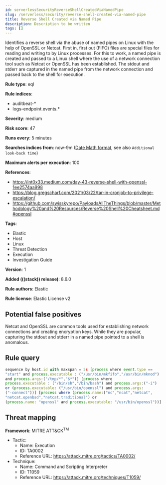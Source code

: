 ```yaml
---
id: serverlessSecurityReverseShellCreatedViaNamedPipe
slug: /serverless/security/reverse-shell-created-via-named-pipe
title: Reverse Shell Created via Named Pipe
description: Description to be written
tags: []
---
```


<div id="reverse-shell-created-via-named-pipe"></div>

Identifies a reverse shell via the abuse of named pipes on Linux with the help of OpenSSL or Netcat. First in, first out (FIFO) files are special files for reading and writing to by Linux processes. For this to work, a named pipe is created and passed to a Linux shell where the use of a network connection tool such as Netcat or OpenSSL has been established. The stdout and stderr are captured in the named pipe from the network connection and passed back to the shell for execution.

**Rule type**: eql

**Rule indices**:

* auditbeat-*
* logs-endpoint.events.*

**Severity**: medium

**Risk score**: 47

**Runs every**: 5 minutes

**Searches indices from**: now-9m ([Date Math format](((ref))/common-options.html#date-math), see also <DocLink id="serverlessSecurityRulesUiCreate" section="set-the-rules-schedule">`Additional look-back time`</DocLink>)

**Maximum alerts per execution**: 100

**References**:

* https://int0x33.medium.com/day-43-reverse-shell-with-openssl-1ee2574aa998
* https://blog.gregscharf.com/2021/03/22/tar-in-cronjob-to-privilege-escalation/
* https://github.com/swisskyrepo/PayloadsAllTheThings/blob/master/Methodology%20and%20Resources/Reverse%20Shell%20Cheatsheet.md#openssl

**Tags**:

* Elastic
* Host
* Linux
* Threat Detection
* Execution
* Investigation Guide

**Version**: 1

**Added (((stack)) release)**: 8.6.0

**Rule authors**: Elastic

**Rule license**: Elastic License v2

## Potential false positives

Netcat and OpenSSL are common tools used for establishing network connections and creating encryption keys. While they are popular, capturing the stdout and stderr in a named pipe pointed to a shell is anomalous.

## Rule query

```js
sequence by host.id with maxspan = 5s [process where event.type ==
"start" and process.executable : ("/usr/bin/mkfifo","/usr/bin/mknod")
and process.args:("/tmp/*","$*")] [process where
process.executable : ("/bin/sh","/bin/bash") and process.args:("-i")
or (process.executable: ("/usr/bin/openssl") and process.args:
("-connect"))] [process where (process.name:("nc","ncat","netcat",
"netcat.openbsd","netcat.traditional") or
(process.name: "openssl" and process.executable: "/usr/bin/openssl"))]
```

## Threat mapping

**Framework**: MITRE ATT&CK<sup>TM</sup>

* Tactic:
    * Name: Execution
    * ID: TA0002
    * Reference URL: https://attack.mitre.org/tactics/TA0002/
* Technique:
    * Name: Command and Scripting Interpreter
    * ID: T1059
    * Reference URL: https://attack.mitre.org/techniques/T1059/


